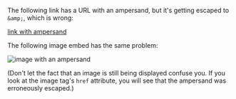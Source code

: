 The following link has a URL with an ampersand, but it's getting escaped to `&amp;`, which is wrong:

[link with ampersand](https://img.shields.io/github/workflow/status/hmans/miniplex/Tests?label=CI&style=for-the-badge)

The following image embed has the same problem:

![image with an ampersand](https://img.shields.io/github/workflow/status/hmans/miniplex/Tests?label=CI&style=for-the-badge)

(Don't let the fact that an image is still being displayed confuse you. If you look at the image tag's `href` attribute, you will see that the ampersand was erroneously escaped.)
